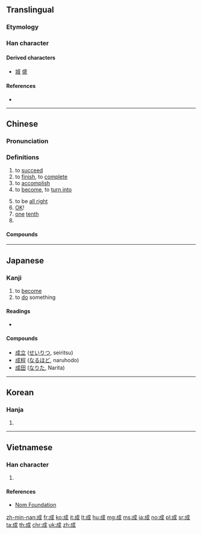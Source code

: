 {{also|戉}}
==Translingual==
{{stroke order|type=animate}}

===Etymology===
{{Han compound|戊|丁|c1=s|c2=p|ls=psc}}

===Han character===
{{Han char|rn=62|rad=戈|as=03|sn=6|four=53200|canj=IHS|ids=⿵戊𠃌}}

====Derived characters====
* [[城]] [[盛]]

====References====
* {{Han ref|kx=0411.110|dkj=11542|dj=0752.170|hdz=21399.010|uh=6210|ud=25104|bh=A6A8|bd=42664}}

----

==Chinese==
{{zh-forms}}

===Pronunciation===
{{zh-pron
|m=chéng
|c=sing4,seng4,cing4
|c_note=sing4 - literary; seng4 - vernacular
|h=pfs=sàng/sṳ̀n
|mn=chhiâⁿ/chiâⁿ/sêng/siâⁿ
|mn_note=chhiâⁿ, chiâⁿ, siâⁿ - vernacular; sêng - literary
|w=3zen
|ma=y
|mc=y
|oc=y
|cat=a,n,pn
}}

===Definitions===
{{zh-hanzi}}

# to [[succeed]]
# to [[finish]], to [[complete]]
# to [[accomplish]]
# to [[become]], to [[turn into]]
#: {{zh-x|即食麵 係 將 麵 壓 '''成''' 一塊。|Instant noodles are noodles compressed '''into''' a slab.|C|ref='''2010''', ''Cantonese Wikipedia'', [[w:zh-yue:即食麪|即食麪]]}}
# to be [[all right]]
# [[OK]]!
# [[one]] [[tenth]]
# {{surname|lang=zh}}

====Compounds====
{{der5
|{{zh-l|成案}}
|{{zh-l|成百}}
|{{zh-l|成敗}}
|{{zh-l|成幫結夥}}
|{{zh-l|成倍}}
|{{zh-l|成本}}
|{{zh-l|成本會計}}
|{{zh-l|成才}}
|{{zh-l|成材}}
|{{zh-l|成材林}}
|{{zh-l|成蟲}}
|{{zh-l|成典}}
|{{zh-l|成丁}}
|{{zh-l|成堆}}
|{{zh-l|成對}}
|{{zh-l|成法}}
|{{zh-l|成方}}
|{{zh-l|成方兒}}
|{{zh-l|成分}}
|{{zh-l|成份}}
|{{zh-l|成風}}
|{{zh-l|成個兒}}
|{{zh-l|成功}}
|{{zh-l|成規}}
|{{zh-l|成果}}
|{{zh-l|成行}}
|{{zh-l|成婚}}
|{{zh-l|成活}}
|{{zh-l|成績}}
|{{zh-l|成家}}
|{{zh-l|成家立業}}
|{{zh-l|成見}}
|{{zh-l|成交}}
|{{zh-l|成就}}
|{{zh-l|成立}}
|{{zh-l|成例}}
|{{zh-l|成殮}}
|{{zh-l|成林}}
|{{zh-l|成龍配套}}
|{{zh-l|成眠}}
|{{zh-l|成名}}
|{{zh-l|成名成家}}
|{{zh-l|成命}}
|{{zh-l|成年}}
|{{zh-l|成年累月}}
|{{zh-l|成批}}
|{{zh-l|成癖}}
|{{zh-l|成品}}
|{{zh-l|成品糧}}
|{{zh-l|成氣候}}
|{{zh-l|成器}}
|{{zh-l|成千上萬}}
|{{zh-l|成親}}
|{{zh-l|成全}}
|{{zh-l|成群}}
|{{zh-l|成人}}
|{{zh-l|成人教育}}
|{{zh-l|成人之美}}
|{{zh-l|成仁}}
|{{zh-l|成色}}
|{{zh-l|成式}}
|{{zh-l|成事}}
|{{zh-l|成事不足，敗事有餘}}
|{{zh-l|成書}}
|{{zh-l|成熟}}
|{{zh-l|成數}}
|{{zh-l|成雙}}
|{{zh-l|成說}}
|{{zh-l|成訟}}
|{{zh-l|成算}}
|{{zh-l|成套}}
|{{zh-l|成天}}
|{{zh-l|成為}}
|{{zh-l|成文}}
|{{zh-l|成文法}}
|{{zh-l|成問題}}
|{{zh-l|成想}}
|{{zh-l|成效}}
|{{zh-l|成心}}
|{{zh-l|成行}}
|{{zh-l|成形}}
|{{zh-l|成型}}
|{{zh-l|成性}}
|{{zh-l|成宿}}
|{{zh-l|成藥}}
|{{zh-l|成也蕭何，敗也蕭何}}
|{{zh-l|成夜}}
|{{zh-l|成衣}}
|{{zh-l|成議}}
|{{zh-l|成因}}
|{{zh-l|成陰}}
|{{zh-l|成癮}}
|{{zh-l|成語}}
|{{zh-l|成員}}
|{{zh-l|成約}}
|{{zh-l|成災}}
|{{zh-l|成章}}
|{{zh-l|成則為王，敗則為賊}}
|{{zh-l|成長}}
|{{zh-l|成竹在胸}}
|{{zh-l|成總兒}}
}}

{{zh-cat|Beginning}}

----

==Japanese==

===Kanji===
{{ja-kanji|grade=4|rs=戈03}}

# to [[become]]
# to [[do]] something

====Readings====
* {{ja-readings
|goon=[[じょう]] (jō)
|kanon=[[せい]] (sei)
|kun=[[なす]] ([[成す]], nasu), [[なる]] ([[成る]], naru)
|nanori=[[あき]] (aki), [[あきら]] (akira), [[しげ]] (shige), [[そん]] (son), [[たえ]] (tae), [[なお]] (nao), [[なり]] (nari), [[なる]] (naru), [[のり]] (nori), [[ひら]] (hira), [[まさ]] (masa), [[よし]] (yoshi), [[り]] (ri)
}}

====Compounds====
{{der-top|Compounds}}
* [[成立]] ([[せいりつ]], seiritsu)
* [[成程]] ([[なるほど]], naruhodo)
* [[成田]] ([[なりた]], Narita)
{{der-bottom}}

----

==Korean==

===Hanja===
{{ko-hanja|hangeul=[[성]]|eumhun=|mr=sŏng|y=seng}}

# {{defn|lang=ko|sort=戈03}}

----

==Vietnamese==

===Han character===
{{vi-hantu|[[thành]], [[thình]]|rs=戈03}}

# {{defn|lang=vi|sort=戈03}}

====References====
* [http://nomfoundation.org/common/nom_details.php?codepoint=6210&img=1 Nom Foundation]

[[zh-min-nan:成]]
[[fr:成]]
[[ko:成]]
[[it:成]]
[[lt:成]]
[[hu:成]]
[[mg:成]]
[[ms:成]]
[[ja:成]]
[[no:成]]
[[pl:成]]
[[sr:成]]
[[ta:成]]
[[th:成]]
[[chr:成]]
[[uk:成]]
[[zh:成]]